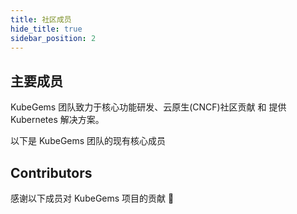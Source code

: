 ```yaml
---
title: 社区成员
hide_title: true
sidebar_position: 2
---
```



##  主要成员

KubeGems 团队致力于核心功能研发、云原生(CNCF)社区贡献 和 提供 Kubernetes 解决方案。

以下是 KubeGems 团队的现有核心成员

<Team />

##  Contributors

感谢以下成员对 KubeGems 项目的贡献 💪

<Contribution />
